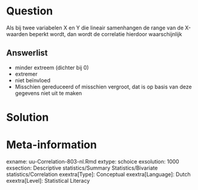 Question
========
  
Als bij twee variabelen X  en Y die lineair samenhangen de range van de X-waarden beperkt wordt, dan wordt de correlatie hierdoor waarschijnlijk
  
Answerlist
----------
* minder extreem (dichter bij 0) 
* extremer
* niet beïnvloed
* Misschien gereduceerd of misschien vergroot, dat is op basis van deze gegevens niet uit te maken


Solution
========

Meta-information
================
exname: uu-Correlation-803-nl.Rmd
extype: schoice
exsolution: 1000
exsection: Descriptive statistics/Summary Statistics/Bivariate statistics/Correlation
exextra[Type]: Conceptual
exextra[Language]: Dutch
exextra[Level]: Statistical Literacy
